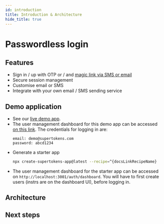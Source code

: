 ```yaml
---
id: introduction
title: Introduction & Architecture
hide_title: true
---
```



# Passwordless login

## Features

- Sign in / up with OTP or / and [magic link via SMS or email](https://supertokens.com/features/email-magic-links) <br/>
- Secure session management <br/>
- Customise email or SMS <br/>
- Integrate with your own email / SMS sending service <br/>

<!-- COPY SECTION -->
<!-- ./thirdpartyemailpassword/introduction.mdx -->
<!-- 1 -->

## Demo application

- See our [live demo app](https://^{docsLinkRecipeName}.demo.supertokens.com/).
- The user management dashboard for this demo app can be accessed [on this link](https://api-^{docsLinkRecipeName}.demo.supertokens.com/auth/dashboard). The credentials for logging in are:
    ```text
    email: demo@supertokens.com
    password: abcd1234
    ```
- Generate a starter app
    ```bash
    npx create-supertokens-app@latest --recipe=^{docsLinkRecipeName}
    ```
- The user management dashboard for the starter app can be accessed on `http://localhost:3001/auth/dashboard`. You will have to first create users (instrs are on the dashboard UI), before logging in.

## Architecture


<Architecture />

## Next steps


<NextSteps />

<!-- END COPY SECTION -->